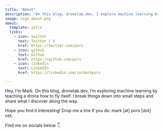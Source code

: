 ```yaml
---
title: "About"
description: "On this blog, dronelab.dev, I explore machine learning by teaching a drone to fly autonomously. I break things down into small steps and share my discoveries along the way."
image: logo_about.png
about:
  template: jolla
  links:
    - icon: twitter
      text: Twitter / X
      href: https://twitter.com/pors
    - icon: github
      text: Github
      href: https://github.com/pors
    - icon: linkedin
      text: LinkedIn
      href: https://linkedin.com/in/markpors

---
```


Hey, I'm Mark. On this blog, dronelab.dev, I'm exploring machine learning by teaching a drone how to fly itself. I break things down into small steps and share what I discover along the way. 

Hope you find it interesting! Drop me a line if you do: mark [at] pors [dot] net.

Find me on socials below 👇
